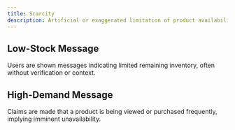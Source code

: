 ```yaml
---
title: Scarcity
description: Artificial or exaggerated limitation of product availability or time, creating a perceived urgency to act. This exploits users’ fear of missing out, prompting faster and less deliberate decisions.
---
```


## Low-Stock Message
Users are shown messages indicating limited remaining inventory, often without verification or context.

## High-Demand Message
Claims are made that a product is being viewed or purchased frequently, implying imminent unavailability.